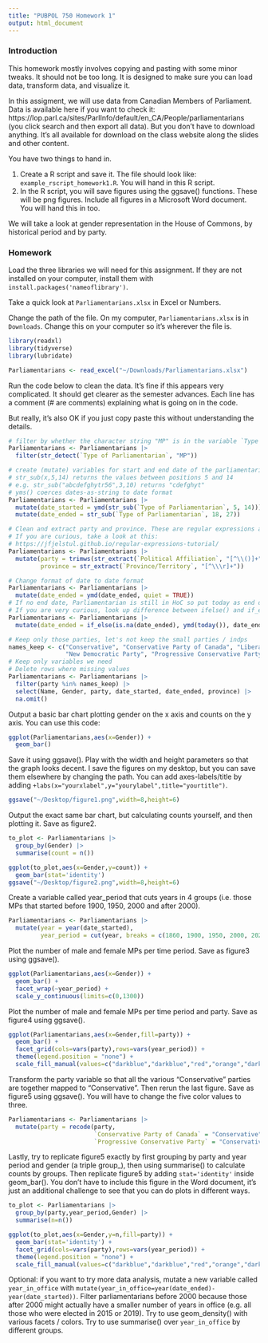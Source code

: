 ```yaml
---
title: "PUBPOL 750 Homework 1"
output: html_document
---
```


### Introduction

This homework mostly involves copying and pasting with some minor tweaks. It should not be too long. It is designed to make sure you can load data, transform data, and visualize it.

In this assigment, we will use data from Canadian Members of Parliament. Data is available here if you want to check it: https://lop.parl.ca/sites/ParlInfo/default/en_CA/People/parliamentarians (you click search and then export all data). But you don't have to download anything. It's all available for download on the class website along the slides and other content.

You have two things to hand in.

1. Create a R script and save it. The file should look like: `example_rscript_homework1.R`. You will hand in this R script.
2. In the R script, you will save figures using the ggsave() functions. These will be png figures. Include all figures in a Microsoft Word document. You will hand this in too.

We will take a look at gender representation in the House of Commons, by historical period and by party.

### Homework

Load the three libraries we will need for this assignment. If they are not installed on your computer, install them with `install.packages('nameoflibrary')`.

Take a quick look at `Parliamentarians.xlsx` in Excel or Numbers.

Change the path of the file. On my computer, `Parliamentarians.xlsx` is in `Downloads`. Change this on your computer so it's wherever the file is.

```r
library(readxl)
library(tidyverse)
library(lubridate)

Parliamentarians <- read_excel("~/Downloads/Parliamentarians.xlsx")
```

Run the code below to clean the data. It's fine if this appears very complicated. It should get clearer as the semester advances. Each line has a comment (# are comments) explaining what is going on in the code.

But really, it's also OK if you just copy paste this without understanding the details.

```r
# filter by whether the character string "MP" is in the variable `Type of Parliamentarian`
Parliamentarians <- Parliamentarians |>
  filter(str_detect(`Type of Parliamentarian`, "MP"))

# create (mutate) variables for start and end date of the parliamentarian
# str_sub(x,5,14) returns the values between positions 5 and 14
# e.g. str_sub("abcdefghytr56",3,10) returns "cdefghyt"
# yms() coerces dates-as-string to date format 
Parliamentarians <- Parliamentarians |>
  mutate(date_started = ymd(str_sub(`Type of Parliamentarian`, 5, 14))) |>
  mutate(date_ended = str_sub(`Type of Parliamentarian`, 18, 27))

# Clean and extract party and province. These are regular expressions and it's fine if it's not clear. Regular expression extract/replace data based on patterns.
# If you are curious, take a look at this:
# https://jfjelstul.github.io/regular-expressions-tutorial/
Parliamentarians <- Parliamentarians |>
  mutate(party = trimws(str_extract(`Political Affiliation`, "[^\\()]+")),
         province = str_extract(`Province/Territory`, "[^\\\r]+"))

# Change format of date to date format
Parliamentarians <- Parliamentarians |>
  mutate(date_ended = ymd(date_ended, quiet = TRUE))
# If no end date, Parliamentarian is still in HoC so put today as end date.
# If you are very curious, look up difference between ifelse() and if_else()
Parliamentarians <- Parliamentarians |>
  mutate(date_ended = if_else(is.na(date_ended), ymd(today()), date_ended))

# Keep only those parties, let's not keep the small parties / indps
names_keep <- c("Conservative", "Conservative Party of Canada", "Liberal Party of Canada", 
                "New Democratic Party", "Progressive Conservative Party")
# Keep only variables we need
# Delete rows where missing values
Parliamentarians <- Parliamentarians |>
  filter(party %in% names_keep) |>
  select(Name, Gender, party, date_started, date_ended, province) |>
  na.omit()

```

Output a basic bar chart plotting gender on the x axis and counts on the y axis. You can use this code:

```r
ggplot(Parliamentarians,aes(x=Gender)) +
  geom_bar()
```

Save it using ggsave(). Play with the width and height parameters so that the graph looks decent. I save the figures on my desktop, but you can save them elsewhere by changing the path. You can add axes-labels/title by adding `+labs(x="yourxlabel",y="yourylabel",title="yourtitle")`. 

```r
ggsave("~/Desktop/figure1.png",width=8,height=6)
```

Output the exact same bar chart, but calculating counts yourself, and then plotting it. Save as figure2.

```r
to_plot <- Parliamentarians |>
  group_by(Gender) |>
  summarise(count = n())

ggplot(to_plot,aes(x=Gender,y=count)) +
  geom_bar(stat='identity')
ggsave("~/Desktop/figure2.png",width=8,height=6)
```

Create a variable called year_period that cuts years in 4 groups (i.e. those MPs that started before 1900, 1950, 2000 and after 2000). 

```r
Parliamentarians <- Parliamentarians |>
  mutate(year = year(date_started),
         year_period = cut(year, breaks = c(1860, 1900, 1950, 2000, 2025), dig.lab = 4))

```

Plot the number of male and female MPs per time period. Save as figure3 using ggsave().

```r
ggplot(Parliamentarians,aes(x=Gender)) +
  geom_bar() +
  facet_wrap(~year_period) + 
  scale_y_continuous(limits=c(0,1300))
```

Plot the number of male and female MPs per time period and party. Save as figure4 using ggsave().

```r
ggplot(Parliamentarians,aes(x=Gender,fill=party)) +
  geom_bar() +
  facet_grid(cols=vars(party),rows=vars(year_period)) +
  theme(legend.position = "none") +
  scale_fill_manual(values=c("darkblue","darkblue","red","orange","darkblue"))
```

Transform the party variable so that all the various "Conservative" parties are together mapped to "Conservative". Then rerun the last figure. Save as figure5 using ggsave(). You will have to change the five color values to three.

```r
Parliamentarians <- Parliamentarians |>
  mutate(party = recode(party, 
                        `Conservative Party of Canada` = "Conservative", 
                        `Progressive Conservative Party` = "Conservative"))
```

Lastly, try to replicate figure5 exactly by first grouping by party and year period and gender (a triple group_), then using summarise() to calculate counts by groups. Then replicate figure5 by adding `stat='identity'` inside geom_bar(). You don't have to include this figure in the Word document, it's just an additional challenge to see that you can do plots in different ways.

```r

to_plot <- Parliamentarians |>
  group_by(party,year_period,Gender) |>
  summarise(n=n())

ggplot(to_plot,aes(x=Gender,y=n,fill=party)) +
  geom_bar(stat='identity') +
  facet_grid(cols=vars(party),rows=vars(year_period)) +
  theme(legend.position = "none") +
  scale_fill_manual(values=c("darkblue","darkblue","red","orange","darkblue"))
```

Optional: if you want to try more data analysis, mutate a new variable called `year_in_office` with `mutate(year_in_office=year(date_ended)-year(date_started))`. Filter parliamentarians before 2000 because those after 2000 might actually have a smaller number of years in office (e.g. all those who were elected in 2015 or 2019). Try to use geom_density() with various facets / colors. Try to use summarise() over `year_in_office` by different groups.